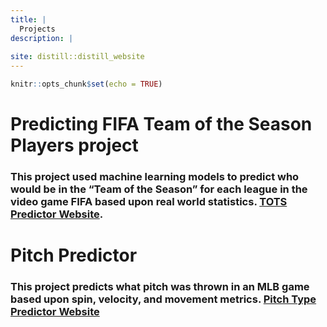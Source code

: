 ```yaml
---
title: |
  Projects
description: |
 
site: distill::distill_website
---
```


```r
knitr::opts_chunk$set(echo = TRUE)
```


# Predicting FIFA Team of the Season Players project
### This project used machine learning models to predict who would be in the "Team of the Season" for each league in the video game FIFA based upon real world statistics. [TOTS Predictor Website](https://totspredictor.netlify.app/).

# Pitch Predictor
### This project predicts what pitch was thrown in an MLB game based upon spin, velocity, and movement metrics. [Pitch Type Predictor Website](https://pitchpredictormachinelearning.netlify.app/)